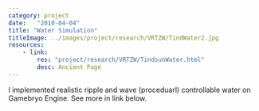 ```yaml
---
category: project
date:   "2010-04-04"
title: "Water Simulation"
titleImage: ../images/project/research/VRTZW/TindWater2.jpg
resources:
    - link:
        res: "project/research/VRTZW/TindsunWater.html"
        desc: Ancient Page
---
```


I implemented realistic ripple and wave (proceduarl) controllable water on Gamebryo Engine. See more in link below.
